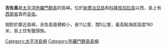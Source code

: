 {{Unreferenced|time=2020-03-21T07:43:34+00:00}}
'''吉佐島'''是[[太平洋|太平洋]][[所羅門群島|所羅門群島]]的島嶼，位於[[新喬治亞島|新喬治亞島]]和[[科隆班加拉島|科隆班加拉島]]以西，島上有[[西部省_(所羅門群島)|西部省]]首府[[吉佐|吉佐]]。

相對於鄰近島嶼，吉佐島面積較小，長11公里、闊5公里，最高點海拔高度180米，島上住有獵頭族。

{{coord|8|5|S|156|50|E|type:isle|display=title}}

{{Solomons-stub}}

[[Category:太平洋島嶼|Category:太平洋島嶼]]
[[Category:所羅門群島島嶼|Category:所羅門群島島嶼]]